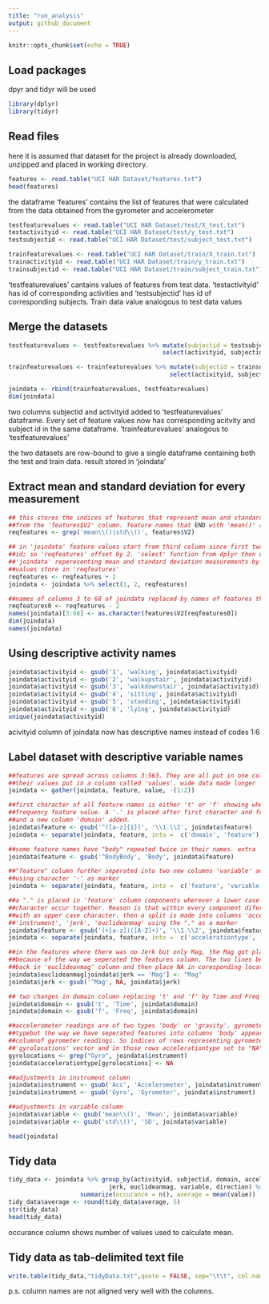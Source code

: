 ```yaml
---
title: "run_analysis"
output: github_document
---
```


```r
knitr::opts_chunk$set(echo = TRUE)
```

## Load packages

dpyr and tidyr will be used

```r
library(dplyr)
library(tidyr)
```

## Read files 

here it is assumed that dataset for the project is already downloaded, unzipped and placed in working directory. 

```r
features <- read.table("UCI HAR Dataset/features.txt")
head(features)
```
the dataframe 'features' contains the list of features that were calculated from the data obtained from the gyrometer and accelerometer


```r
testfeaturevalues <- read.table("UCI HAR Dataset/test/X_test.txt")
testactivityid <- read.table("UCI HAR Dataset/test/y_test.txt")
testsubjectid <- read.table("UCI HAR Dataset/test/subject_test.txt")

trainfeaturevalues <- read.table("UCI HAR Dataset/train/X_train.txt")
trainactivityid <- read.table("UCI HAR Dataset/train/y_train.txt")
trainsubjectid <- read.table("UCI HAR Dataset/train/subject_train.txt")
```
'testfeaturevalues' cantains values of features from test data. 'testactivityid' has id of
corresponding activities and 'testsubjectid' has id of corresponding subjects. Train data value analogous to test data values 


## Merge the datasets

```r
testfeaturevalues <- testfeaturevalues %>% mutate(subjectid = testsubjectid[, 1], activityid =                                                      testactivityid$'V1') %>%
                                           select(activityid, subjectid, 1:561)        

trainfeaturevalues <- trainfeaturevalues %>% mutate(subjectid = trainsubjectid[, 1], activityid =                                                     trainactivityid$'V1') %>%
                                             select(activityid, subjectid, 1:561)

joindata <- rbind(trainfeaturevalues, testfeaturevalues) 
dim(joindata)
```
two columns subjectid and activityid added to 'testfeaturevalues' dataframe. Every set of feature values now has corresponding acitvity and subject id in the same dataframe. 
'trainfeaturevalues' analogous to 'testfeaturevalues'

the two datasets are row-bound to give a single dataframe containing both the test and train  data. result stored in 'joindata'

## Extract mean and standard deviation for every measurement

```r
## this stores the indices of features that represent mean and standard deviation measurements  
##from the 'features$V2' column. feature names that END with 'mean()' and 'std()' are taken
reqfeatures <- grep('mean\\()|std\\()', features$V2)

## in 'joindata' feature values start from third column since first two are subject and activity 
##id; so 'reqfeatures' offset by 2. 'select' function from dplyr then used to select columns in 
##'joindata' reperesenting mean and standard deviation measurements by using column indices 
##values store in 'reqfeatures'
reqfeatures <- reqfeatures + 2
joindata <- joindata %>% select(1, 2, reqfeatures)

##names of columns 3 to 68 of joindata replaced by names of features they represent
reqfeatures0 <- reqfeatures - 2
names(joindata)[3:68] <- as.character(features$V2[reqfeatures0])
dim(joindata)
names(joindata)
```

## Using descriptive activity names

```r
joindata$activityid <- gsub('1', 'walking', joindata$activityid)
joindata$activityid <- gsub('2', 'walkupstair', joindata$activityid)
joindata$activityid <- gsub('3', 'walkdownstair', joindata$activityid)
joindata$activityid <- gsub('4', 'sitting', joindata$activityid)
joindata$activityid <- gsub('5', 'standing', joindata$activityid)
joindata$activityid <- gsub('6', 'lying', joindata$activityid)
unique(joindata$activityid)
```
acivityid column of joindata now has descriptive names instead of codes 1:6

## Label dataset with descriptive variable names

```r
##features are spread across columns 3:563. They are all put in one column called 'features' and 
##their values put in a column called 'values'. wide data made longer 
joindata <- gather(joindata, feature, value, -(1:2))

##first character of all feature names is either 't' or 'f' showing whether its a time domain or 
##frequency feature value. A '.' is placed after first character and feature name then seperated 
##and a new column 'domain' added. 
joindata$feature <- gsub('^([a-z]{1})', '\\1.\\2', joindata$feature)
joindata <- separate(joindata, feature, into =  c('domain', 'feature'), sep = '\\.')

##some feature names have "body" repeated twice in their names. extra 'body' string removed
joindata$feature <- gsub('^BodyBody', 'Body', joindata$feature)

##"feature" column further seperated into two new columns 'variable' and 'direction' and split 
##using character '-' as marker
joindata <- separate(joindata, feature, into =  c('feature', 'variable', 'direction'), sep = '-')

##a "." is placed in 'feature' column components wherever a lower case and then an upper case 
##character occur together. Reason is that within every component diferent feature names start 
##with an upper case character. then a split is made into columns 'accelerationtype', 
##'instrument', 'jerk', 'euclideanmag' using the "." as a marker
joindata$feature <- gsub('(+[a-z])([A-Z]+)', '\\1.\\2', joindata$feature)
joindata <- separate(joindata, feature, into =  c('accelerationtype', 'instrument', 'jerk', 'euclideanmag'), sep = '\\.')

##in the features where there was no Jerk but only Mag, the Mag got placed in 'jerk' column 
##because of the way we seperated the features column. The two lines below first place the Mag 
##back in 'euclideanmag' column and then place NA in coresponding locations in 'jerk' column
joindata$euclideanmag[joindata$jerk == 'Mag'] <- "Mag" 
joindata$jerk <- gsub('^Mag', NA, joindata$jerk)

## two changes in domain column replacing 't' and 'f' by Time and Freq
joindata$domain <- gsub('t', 'Time', joindata$domain)
joindata$domain <- gsub('f', 'Freq', joindata$domain)

##accelerometer readings are of two types 'body' or 'gravity'. gyrometer has no acceleration  
##typebut the way we have seperated features into columns 'body' appears in 'accelerationtype'  
##columnof gyrometer readings. So indices of rows representing gyrometer readings are stored in 
##'gyrolocations' vector and in those rows accelerationtype set to "NA"
gyrolocations <- grep("Gyro", joindata$instrument)
joindata$accelerationtype[gyrolocations] <- NA

##adjustments in instrument column
joindata$instrument <- gsub('Acc', 'Accelerometer', joindata$instrument)
joindata$instrument <- gsub('Gyro', 'Gyrometer', joindata$instrument)

##adjustments in variable column
joindata$variable <- gsub('mean\\()', 'Mean', joindata$variable)
joindata$variable <- gsub('std\\()', 'SD', joindata$variable)

head(joindata)
```

## Tidy data
```r
tidy_data <- joindata %>% group_by(activityid, subjectid, domain, accelerationtype, instrument, 
                            jerk, euclideanmag, variable, direction) %>% 
                    summarize(occurance = n(), average = mean(value))
tidy_data$average <- round(tidy_data$average, 5)
str(tidy_data)
head(tidy_data)
```

occurance column shows number of values used to calculate mean.

## Tidy data as tab-delimited text file
```r
write.table(tidy_data,"tidyData.txt",quote = FALSE, sep="\t\t", col.names = NA)
```
p.s. column names are not aligned very well with the columns. 



























